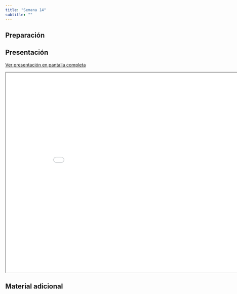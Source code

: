 ```yaml
---
title: "Semana 14"
subtitle: ""
---
```


## Preparación


## Presentación

[Ver presentación en pantalla completa](../slides/lec_week14.html)

```{=html}
<iframe class="slide-deck" src="../slides/lec_week14.html" height="630" width="900"></iframe>
```

## Material adicional